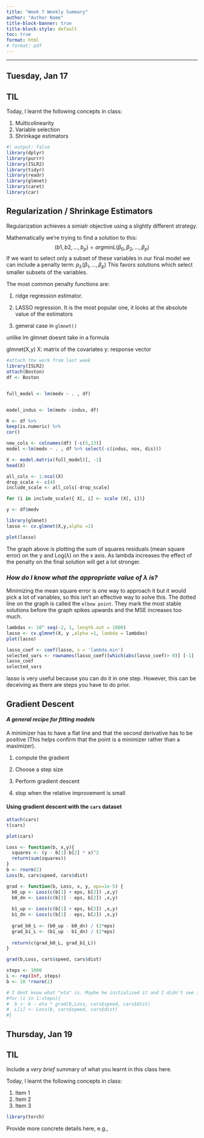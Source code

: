 ```yaml
---
title: "Week 7 Weekly Summary"
author: "Author Name"
title-block-banner: true
title-block-style: default
toc: true
format: html
# format: pdf
---
```


---

## Tuesday, Jan 17

::: {.callout-important}
## TIL

Today, I learnt the following concepts in class:

1. Multicolinearity 
1. Variable selection
1. Shrinkage estimators
:::


```R
#| output: false
library(dplyr)
library(purrr)
library(ISLR2)
library(tidyr)
library(readr)
library(glmnet)
library(caret)
library(car)
```

## Regularization / Shrinkage Estimators
Regularization achieves a simialr objective using a slightly different strategy.

Mathematically we're trying to find a solution to this:
$$
(b1, b2, \dots, b_p) = arg min L(\beta_0, \beta_2, \dots, \beta_p)
$$
If we want to select only a subset of these variables in our final model we can include a penalty term:
$p_\lambda(\beta_1, \dots, \beta_p)$
This favors solutions which select smaller subsets of the variables.

The most common penalty functions are:

1. ridge regression estimator. 

2. LASSO regression. It is the most popular one, it looks at the absolute value of the estimators

3. general case in `glmnet()`

unlike lm glmnet doesnt take in a formula

glmnet(X,y)
X: matrix of the covariates
y: response vector

```R
#attach the work from last week
library(ISLR2)
attach(Boston)
df <- Boston


full_model <- lm(medv ~ . , df)


model_indus <- lm(medv ~indus, df)

R <- df %>%
keep(is.numeric) %>%
cor()

new_cols <- colnames(df) [-c(5,13)]
model <-lm(medv ~ . , df %>% select(-c(indus, nox, dis)))


```

```R
X <- model.matrix(full_model)[, -1]
head(X)
```
```R
all_cols <- 1:ncol(X)
drop_scale <- c(4)
include_scale <- all_cols[-drop_scale]

for (i in include_scale){ X[, i] <- scale (X[, i])}
```

```R
y <- df$medv
```
```R
library(glmnet)
lasso <- cv.glmnet(X,y,alpha =1)

plot(lasso)
```
The graph above is plotting the sum of squares residuals (mean square error) on the y and Log($\lambda$) on the x axis. As lambda increases the effect of the penalty on the final solution will get a lot stronger.

### _How do I know what the appropriate value of $\lambda$ is?_
Minimizing the mean square error is one way to approach it but it would pick a lot of variables, so this isn't an effective way to solve this. 
The dotted line on the graph is called the `elbow point`. They mark the most stable solutions before the graph spikes upwards and the MSE increases too much.

```R
lambdas <- 10^ seq(-2, 1, length.out = 1000)
lasso <- cv.glmnet(X, y ,alpha =1, lambda = lambdas)
plot(lasso)
```

```R
lasso_coef <- coef(lasso, s = 'lambda.min')
selected_vars <- rownames(lasso_coef)[which(abs(lasso_coef)> 0)] [-1]
lasso_coef
selected_vars
```
lasso is very useful because you can do it in one step. However, this can be deceiving as there are steps you have to do prior.


## Gradient Descent
#### _A general recipe for fitting models_
A minimizer has to have a flat line and that the second derivative has to be positive (This helps confirm that the point is a minimizer rather than a maximizer).

1. compute the gradient

2. Choose a step size

3. Perform gradient descent

4. stop when the relative improvement is small

#### Using gradient descent with the `cars` dataset

```R
attach(cars)
t(cars)
```

```R
plot(cars)
```

```R
Loss <- function(b, x,y){
  squares <- (y - b[1]-b[2] * x)^2
  return(sum(squares))
}
b <- rnorm(2)
Loss(b, cars$speed, cars$dist)
```

```R
grad <- function(b, Loss, x, y, eps=1e-5) {
  b0_up <- Loss(c(b[1] + eps, b[2]) ,x,y)
  b0_dn <- Loss(c(b[1] - eps, b[2]) ,x,y)
  
  b1_up <- Loss(c(b[1] + eps, b[2]) ,x,y)
  b1_dn <- Loss(c(b[1] - eps, b[2]) ,x,y)
  
  grad_b0_L <- (b0_up - b0_dn) / (2*eps)
  grad_b1_L <- (b1_up - b1_dn) / (2*eps)
  
  return(c(grad_b0_L, grad_b1_L))
}

grad(b,Loss, cars$speed, cars$dist)
```

```R
steps <- 1000
L <- rep(Inf, steps)
b <- 10 *rnorm(2)

# I dont know what "eta" is. Maybe he initialized it and I didn't see it
#for (i in 1:steps){
#  b <- b - eta * grad(b,Loss, cars$speed, cars$dist)
#  L[i] <- Loss(b, cars$speed, cars$dist)
#}
```




## Thursday, Jan 19



::: {.callout-important}
## TIL

Include a _very brief_ summary of what you learnt in this class here. 

Today, I learnt the following concepts in class:

1. Item 1
1. Item 2
1. Item 3
:::

```R
library(torch)
```


Provide more concrete details here, e.g., 

[^footnote]: You can include some footnotes here